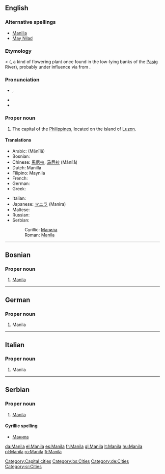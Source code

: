 {{wikipedia}}
{{also|manila}}
==English==

===Alternative spellings===
* [[Manilla]] {{qualifier|nonstandard}}
* [[May Nilad]] {{qualifier|historical}}

===Etymology===
{{etyl|tl}} {{term|Maynila|lang=tl}} < {{term|may nilad|lang=tl}} ({{term|may||there is|lang=tl}}, {{term|nilad|lang=tl}} a kind of flowering plant once found in the low-lying banks of the [[Pasig]] River), probably under influence via {{etyl|es}} from {{term|امان الله|أمان الله|sc=Arab|tr=amān Allāh|God’s protection|lang=ar}}.

===Pronunciation===
* {{a|UK}} {{IPA|/məˈnɪl.ə/}}, {{SAMPA|/m@"nIl.@/}}
* {{hyphenation|ma|nila}}
* {{rhymes|ɪlə}}

===Proper noun===
{{en-proper noun}}

# The capital of the [[Philippines]], located on the island of [[Luzon]].

====Translations====
{{trans-top|capital of the Philippines}}
* Arabic: {{Arab|[[مانيلا]]}} (Mānīlā) {{f}}
* Bosnian: {{t-|bs|Manila|f}}
* Chinese: [[馬尼拉]], [[马尼拉]] (Mǎnílā)
* Dutch: Manilla
* Filipino: Maynila
* French: {{t+|fr|Manille}}
* German: {{t-|de|Manila}}
* Greek: {{t+|el|Μανίλα|sc=Grek}}
{{trans-mid}}
* Italian: {{t-|it|Manila|f}}
* Japanese: [[マニラ]] (Manira)
* Maltese: {{t-|mt|Manila|f|xs=Maltese}}
* Russian: {{t-|ru|Манила|f|tr=Maníla|sc=Cyrl}}
* Serbian:
*: Cyrillic: [[Манила#Serbian|Манила]] {{f}}
*: Roman: [[Manila#Serbian|Manila]] {{f}}
{{trans-bottom}}

[[Category:Capital cities]]

----

==Bosnian==

===Proper noun===
{{inl|bs|proper noun|g=f}}

# [[Manila#English|Manila]]

[[Category:bs:Cities]]

----

==German==

===Proper noun===
{{infl|de|proper noun}}

# Manila

[[Category:de:Cities]]

----

==Italian==

===Proper noun===
{{inl|it|proper noun|g=f}}

# Manila

----

==Serbian==

===Proper noun===
{{inl|sr|proper noun|g=f}}

# [[Manila#English|Manila]]

====Cyrillic spelling====
* [[Манила#Serbian|Манила]]

[[Category:sr:Cities]]

[[da:Manila]]
[[el:Manila]]
[[es:Manila]]
[[fr:Manila]]
[[gl:Manila]]
[[lt:Manila]]
[[hu:Manila]]
[[pl:Manila]]
[[ro:Manila]]
[[fi:Manila]]